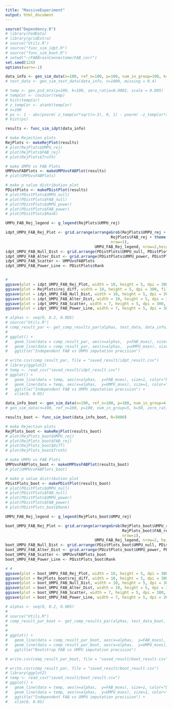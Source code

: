```yaml
---
title: "MassiveExperiment"
output: html_document
---
```


```r
source("Dependency.R")
# library(FedData)
# library(gridExtra)
# source("Utils.R")
# source("func_sim_idpt.R")
# source("func_sim_boot.R")
# setwd("~/FABBrainConnectome/FAB_corr")
set.seed(124)
options(warn=-1)
```

```r
data_info <- gen_sim_data(n=100, ref_n=100, p=100, num_in_group=100, k=50, zero_ratio =0.001)#0.0029
# test_data <- gen_sim_test_data(data_info, n=1000, missing = 0.4)


```

```r
# temp <- gen_psd_mtx(p=100, k=100, zero_ratio=0.0002, scale = 0.005)
# tempCor <- cov2cor(temp)
# hist(tempCor)
# z_tempCor <- atanh(tempCor)
# n=100
# ps <- 1 - abs(pnorm( z_tempCor*sqrt(n-3), 0, 1) - pnorm( -z_tempCor*sqrt(n-3), 0, 1) )
# hist(ps)
```



```r
results <- func_sim_idpt(data_info)

# make Rejection plots
RejPlots <- makeRejPlot(results)
# plot(RejPlots$UMPU_rej)
# plot(RejPlots$FAB_rej)
# plot(RejPlots$Truth)

# make UMPU vs FAB Plots
UMPUvsFABPlots <- makeUMPUvsFABPlot(results)
# plot(UMPUvsFABPlots)

# make p value distribution plot
PDistPlots <- makePDistPlot(results)
# plot(PDistPlots$UMPU_null)
# plot(PDistPlots$FAB_null)
# plot(PDistPlots$UMPU_power)
# plot(PDistPlots$FAB_power)
# plot(PDistPlots$Rank)

UMPU_FAB_Rej_legend <- g_legend(RejPlots$UMPU_rej)

idpt_UMPU_FAB_Rej_Plot <- grid.arrange(arrangeGrob(RejPlots$UMPU_rej + theme(legend.position="none"),
                                              RejPlots$FAB_rej + theme(legend.position="none"),
                                              nrow=1),
                                       UMPU_FAB_Rej_legend, nrow=2,heights=c(10, 1))
idpt_UMPU_FAB_Null_Dist <- grid.arrange(PDistPlots$UMPU_null, PDistPlots$FAB_null, nrow = 1)
idpt_UMPU_FAB_Alter_Dist <- grid.arrange(PDistPlots$UMPU_power, PDistPlots$FAB_power, nrow = 1)
idpt_UMPU_FAB_Scatter <- UMPUvsFABPlots
idpt_UMPU_FAB_Power_Line <- PDistPlots$Rank


# 
ggsave(plot = idpt_UMPU_FAB_Rej_Plot, width = 10, height = 5, dpi = 300, filename = "image/idpt_UMPU_FAB_Rej_Plot.pdf")
ggsave(plot = RejPlots$rej_diff, width = 10, height = 5, dpi = 300, filename = "image/idpt_Rej_diff_Plot.pdf")
ggsave(plot = idpt_UMPU_FAB_Null_Dist, width = 10, height = 5, dpi = 300, filename = "image/idpt_UMPU_FAB_Null_Dist.pdf")
ggsave(plot = idpt_UMPU_FAB_Alter_Dist, width = 10, height = 5, dpi = 300, filename = "image/idpt_UMPU_FAB_Alter_Dist.pdf")
ggsave(plot = idpt_UMPU_FAB_Scatter, width = 7, height = 5, dpi = 300, filename = "image/idpt_UMPU_FAB_Scatter.pdf")
ggsave(plot = idpt_UMPU_FAB_Power_Line, width = 7, height = 5, dpi = 300, filename = "image/idpt_UMPU_FAB_Power_Line.pdf")

```

```r
# alphas <- seq(0, 0.2, 0.005)
# source("Utils.R")
# comp_result_par <- get_comp_results_par(alphas, test_data, data_info, results)
# 
# ggplot() + 
#   geom_line(data = comp_result_par, aes(x=alphas,  y=FAB_mses), size=1, color="blue") +
#   geom_line(data = comp_result_par, aes(x=alphas,  y=UMPU_mses), size=1, color="green") +
#   ggtitle("Independent FAB vs UMPU imputation precision") 
```

```r
# write.csv(comp_result_par, file = "saved_result/idpt_result.csv")
# library(ggplot2)
# temp <- read_csv("saved_result/idpt_result.csv")
# ggplot() + 
#   geom_line(data = temp, aes(x=alphas,  y=FAB_mses), size=1, color="blue") +
#   geom_line(data = temp, aes(x=alphas,  y=UMPU_mses), size=1, color="green") +
#   ggtitle("Independent FAB vs UMPU imputation precision") + 
#   xlim(0, 0.05)
```




```r
data_info_boot <- gen_sim_data(n=100, ref_n=100, p=100, num_in_group=4, k=50, zero_ratio =0.001)
# gen_sim_data(n=100, ref_n=100, p=100, num_in_group=5, k=50, zero_ratio =0.002)
```



```r
results_boot <- func_sim_boot(data_info_boot, R=5000)

# make Rejection plots
RejPlots_boot <- makeRejPlot(results_boot)
# plot(RejPlots_boot$UMPU_rej)
# plot(RejPlots_boot$FAB_rej)
# plot(RejPlots_boot$Diff)
# plot(RejPlots_boot$Truth)

# make UMPU vs FAB Plots
UMPUvsFABPlots_boot <- makeUMPUvsFABPlot(results_boot)
# plot(UMPUvsFABPlots_boot)

# make p value distribution plot
PDistPlots_boot <- makePDistPlot(results_boot)
# plot(PDistPlots$UMPU_null)
# plot(PDistPlots$FAB_null)
# plot(PDistPlots$UMPU_power)
# plot(PDistPlots$FAB_power)
# plot(PDistPlots_boot$Rank)

UMPU_FAB_Rej_legend <- g_legend(RejPlots_boot$UMPU_rej)

boot_UMPU_FAB_Rej_Plot <- grid.arrange(arrangeGrob(RejPlots_boot$UMPU_rej + theme(legend.position="none"),
                                                   RejPlots_boot$FAB_rej + theme(legend.position="none"),
                                                   nrow=1),
                                       UMPU_FAB_Rej_legend, nrow=2, heights=c(10, 1))
boot_UMPU_FAB_Null_Dist <- grid.arrange(PDistPlots_boot$UMPU_null, PDistPlots_boot$FAB_null, nrow = 1)
boot_UMPU_FAB_Alter_Dist <- grid.arrange(PDistPlots_boot$UMPU_power, PDistPlots_boot$FAB_power, nrow = 1)
boot_UMPU_FAB_Scatter <- UMPUvsFABPlots_boot
boot_UMPU_FAB_Power_Line <- PDistPlots_boot$Rank

# # 
ggsave(plot = boot_UMPU_FAB_Rej_Plot, width = 10, height = 5, dpi = 300, filename = "image/boot_UMPU_FAB_Rej_Plot.pdf")
ggsave(plot = RejPlots_boot$rej_diff, width = 10, height = 5, dpi = 300, filename = "image/boot_Rej_diff_Plot.pdf")
ggsave(plot = boot_UMPU_FAB_Null_Dist, width = 10, height = 5, dpi = 300, filename = "image/boot_UMPU_FAB_Null_Dist.pdf")
ggsave(plot = boot_UMPU_FAB_Alter_Dist, width = 10, height = 5, dpi = 300, filename = "image/boot_UMPU_FAB_Alter_Dist.pdf")
ggsave(plot = boot_UMPU_FAB_Scatter, width = 7, height = 5, dpi = 300, filename = "image/boot_UMPU_FAB_Scatter.pdf")
ggsave(plot = boot_UMPU_FAB_Power_Line, width = 7, height = 5, dpi = 300, filename = "image/boot_UMPU_FAB_Power_Line.pdf")

```

```r
# alphas <- seq(0, 0.2, 0.005)
# 
# source("Utils.R")
# comp_result_par_boot <- get_comp_results_par(alphas, test_data_boot, data_info_boot, results_boot)
# 
# 
# ggplot() + 
#   geom_line(data = comp_result_par_boot, aes(x=alphas,  y=FAB_mses), size=1, color="blue") +
#   geom_line(data = comp_result_par_boot, aes(x=alphas,  y=UMPU_mses), size=1, color="green") +
#   ggtitle("Bootstrap FAB vs UMPU imputation precision") 
```

```r
# write.csv(comp_result_par_boot, file = "saved_result/boot_result.csv")

# write.csv(comp_result_par, file = "saved_result/boot_result.csv")
# library(ggplot2)
# temp <- read_csv("saved_result/boot_result.csv")
# ggplot() + 
#   geom_line(data = temp, aes(x=alphas,  y=FAB_mses), size=1, color="blue") +
#   geom_line(data = temp, aes(x=alphas,  y=UMPU_mses), size=1, color="green") +
#   ggtitle("Independent FAB vs UMPU imputation precision") + 
#   xlim(0, 0.05)
```

